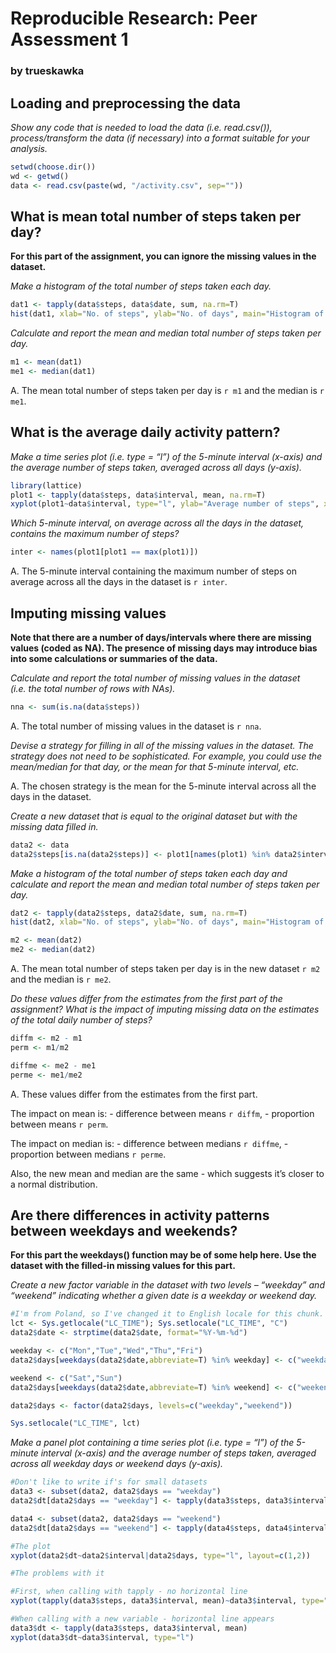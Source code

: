 # Reproducible Research: Peer Assessment 1
### by trueskawka

## Loading and preprocessing the data

*Show any code that is needed to load the data (i.e. read.csv()), process/transform the data (if necessary) into a format suitable for your analysis.*

```r
setwd(choose.dir())
wd <- getwd()
data <- read.csv(paste(wd, "/activity.csv", sep=""))
```

## What is mean total number of steps taken per day?

**For this part of the assignment, you can ignore the missing values in the dataset.**

*Make a histogram of the total number of steps taken each day.*

```r
dat1 <- tapply(data$steps, data$date, sum, na.rm=T)
hist(dat1, xlab="No. of steps", ylab="No. of days", main="Histogram of total number of steps per day")
```

*Calculate and report the mean and median total number of steps taken per day.*

```r
m1 <- mean(dat1)
me1 <- median(dat1)
```

A. The mean total number of steps taken per day is `r m1` and the median is `r me1`.

## What is the average daily activity pattern?

*Make a time series plot (i.e. type = "l") of the 5-minute interval (x-axis) and the average number of steps taken, averaged across all days (y-axis).*

```r
library(lattice)
plot1 <- tapply(data$steps, data$interval, mean, na.rm=T)
xyplot(plot1~data$interval, type="l", ylab="Average number of steps", xlab="5-minute intervals")
```

*Which 5-minute interval, on average across all the days in the dataset, contains the maximum number of steps?*

```r
inter <- names(plot1[plot1 == max(plot1)])
```

A. The 5-minute interval containing the maximum number of steps on average across all the days in the dataset is `r inter`.

## Imputing missing values

**Note that there are a number of days/intervals where there are missing values (coded as NA). The presence of missing days may introduce bias into some calculations or summaries of the data.**

*Calculate and report the total number of missing values in the dataset (i.e. the total number of rows with NAs).*

```r
nna <- sum(is.na(data$steps))
```

A. The total number of missing values in the dataset is `r nna`.

*Devise a strategy for filling in all of the missing values in the dataset. The strategy does not need to be sophisticated. For example, you could use the mean/median for that day, or the mean for that 5-minute interval, etc.*

A. The chosen strategy is the mean for the 5-minute interval across all the days in the dataset.

*Create a new dataset that is equal to the original dataset but with the missing data filled in.*

```r
data2 <- data
data2$steps[is.na(data2$steps)] <- plot1[names(plot1) %in% data2$interval]
```

*Make a histogram of the total number of steps taken each day and calculate and report the mean and median total number of steps taken per day.*

```r
dat2 <- tapply(data2$steps, data2$date, sum, na.rm=T)
hist(dat2, xlab="No. of steps", ylab="No. of days", main="Histogram of total number of steps per day - no missing values")

m2 <- mean(dat2)
me2 <- median(dat2)
```

A. The mean total number of steps taken per day is in the new dataset `r m2` and the median is `r me2`.

*Do these values differ from the estimates from the first part of the assignment? What is the impact of imputing missing data on the estimates of the total daily number of steps?*

```r
diffm <- m2 - m1
perm <- m1/m2

diffme <- me2 - me1
perme <- me1/me2
```

A. These values differ from the estimates from the first part.

The impact on mean is:
- difference between means `r diffm`,
- proportion between means `r perm`.

The impact on median is:
- difference between medians `r diffme`,
- proportion between medians `r perme`.

Also, the new mean and median are the same - which suggests it's closer to a normal distribution.

## Are there differences in activity patterns between weekdays and weekends?

**For this part the weekdays() function may be of some help here. Use the dataset with the filled-in missing values for this part.**

*Create a new factor variable in the dataset with two levels – “weekday” and “weekend” indicating whether a given date is a weekday or weekend day.*

```r
#I'm from Poland, so I've changed it to English locale for this chunk.
lct <- Sys.getlocale("LC_TIME"); Sys.setlocale("LC_TIME", "C")
data2$date <- strptime(data2$date, format="%Y-%m-%d")

weekday <- c("Mon","Tue","Wed","Thu","Fri")
data2$days[weekdays(data2$date,abbreviate=T) %in% weekday] <- c("weekday")

weekend <- c("Sat","Sun")
data2$days[weekdays(data2$date,abbreviate=T) %in% weekend] <- c("weekend")

data2$days <- factor(data2$days, levels=c("weekday","weekend"))

Sys.setlocale("LC_TIME", lct)
```

*Make a panel plot containing a time series plot (i.e. type = "l") of the 5-minute interval (x-axis) and the average number of steps taken, averaged across all weekday days or weekend days (y-axis).* 

```r
#Don't like to write if's for small datasets
data3 <- subset(data2, data2$days == "weekday")
data2$dt[data2$days == "weekday"] <- tapply(data3$steps, data3$interval, mean)

data4 <- subset(data2, data2$days == "weekend")
data2$dt[data2$days == "weekend"] <- tapply(data4$steps, data4$interval, mean)

#The plot
xyplot(data2$dt~data2$interval|data2$days, type="l", layout=c(1,2))

#The problems with it 

#First, when calling with tapply - no horizontal line
xyplot(tapply(data3$steps, data3$interval, mean)~data3$interval, type="l", ylab="dt")

#When calling with a new variable - horizontal line appears
data3$dt <- tapply(data3$steps, data3$interval, mean)
xyplot(data3$dt~data3$interval, type="l")
```

